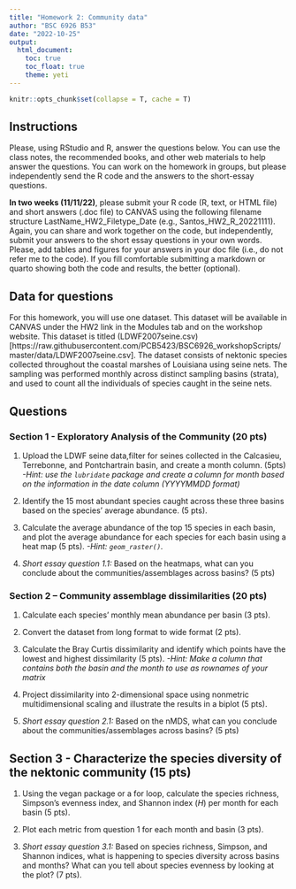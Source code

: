 ```yaml
---
title: "Homework 2: Community data"
author: "BSC 6926 B53"
date: "2022-10-25"
output: 
  html_document:
    toc: true
    toc_float: true
    theme: yeti
---
```


```r
knitr::opts_chunk$set(collapse = T, cache = T)
```

## Instructions

Please, using RStudio and R, answer the questions below. You can use the class notes, the recommended books, and other web materials to help answer the questions. You can work on the homework in groups, but please independently send the R code and the answers to the short-essay questions.

**In two weeks (11/11/22)**, please submit your R code (R, text, or HTML file) and short answers (.doc file) to CANVAS using the following filename structure LastName_HW2_Filetype_Date (e.g., Santos_HW2_R_20221111). Again, you can share and work together on the code, but independently, submit your answers to the short essay questions in your own words. Please, add tables and figures for your answers in your doc file (i.e., do not refer me to the code). If you fill comfortable submitting a markdown or quarto showing both the code and results, the better (optional).

## Data for questions

For this homework, you will use one dataset. This dataset will be available in CANVAS under the HW2 link in the Modules tab and on the workshop website. This dataset is titled (LDWF2007seine.csv)[https://raw.githubusercontent.com/PCB5423/BSC6926_workshopScripts/master/data/LDWF2007seine.csv]. The dataset consists of nektonic species collected throughout the coastal marshes of Louisiana using seine nets. The sampling was performed monthly across distinct sampling basins (strata), and used to count all the individuals of species caught in the seine nets.  

## Questions

### Section 1 - Exploratory Analysis of the Community (20 pts)
1. Upload the LDWF seine data,filter for seines collected in the Calcasieu, Terrebonne, and Pontchartrain basin, and create a month column. (5pts) \
*-Hint: use the `lubridate` package and create a column for month based on the information in the date column (YYYYMMDD format)*

2. Identify the 15 most abundant species caught across these three basins based on the species' average abundance. (5 pts).

3. Calculate the average abundance of the top 15 species in each basin, and plot the average abundance for each species for each basin using a heat map (5 pts). 
*-Hint: `geom_raster()`.*

4. *Short essay question 1.1:* Based on the heatmaps, what can you conclude about the communities/assemblages across basins? (5 pts)

### Section 2 – Community assemblage dissimilarities (20 pts)
1. Calculate each species' monthly mean abundance per basin (3 pts).\

2. Convert the dataset from long format to wide format (2 pts).

3. Calculate the Bray Curtis dissimilarity and identify which points have the lowest and highest dissimilarity (5 pts).
*-Hint: Make a column that contains both the basin and the month to use as rownames of your matrix*

4. Project dissimilarity into 2-dimensional space using nonmetric multidimensional scaling and illustrate the results in a biplot (5 pts).

5. *Short essay question 2.1:* Based on the nMDS, what can you conclude about the communities/assemblages across basins? (5 pts)

## Section 3 - Characterize the species diversity of the nektonic community (15 pts)
1. Using the vegan package or a for loop, calculate the species richness, Simpson's evenness index, and Shannon index ($H$) per month for each basin (5 pts).

2. Plot each metric from question 1 for each month and basin (3 pts). 

3. *Short essay question 3.1:* Based on species richness, Simpson, and Shannon indices, what is happening to species diversity across basins and months? What can you tell about species evenness by looking at the plot? (7 pts).



